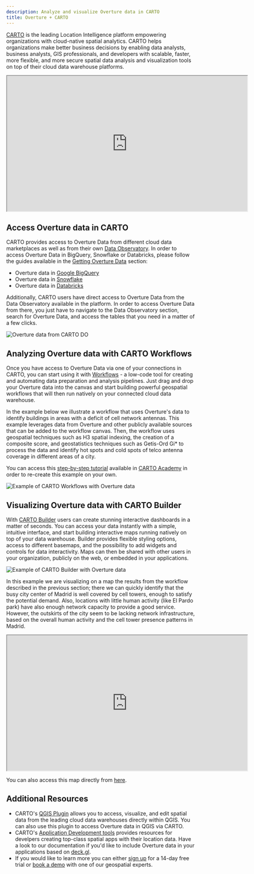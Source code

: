 ```yaml
---
description: Analyze and visualize Overture data in CARTO
title: Overture + CARTO
---
```


[CARTO](https://carto.com/) is the leading Location Intelligence platform empowering organizations with cloud-native spatial analytics. CARTO helps organizations make better business decisions by enabling data analysts, business analysts, GIS professionals, and developers with scalable, faster, more flexible, and more secure spatial data analysis and visualization tools on top of their cloud data warehouse platforms.

<iframe width="640px" height="360px" src="https://clausa.app.carto.com/map/8b7754af-4810-471b-836c-d1b99742021c"></iframe>

## Access Overture data in CARTO

CARTO provides access to Overture Data from different cloud data marketplaces as well as from their own [Data Observatory](https://carto.com/spatial-data-catalog/browser). In order to access Overture Data in BigQuery, Snowflake or Databricks, please follow the guides available in the [Getting Overture Data](https://docs.overturemaps.org/getting-data/#13/47.6/-122.33/0/45) section:

- Overture data in [Google BigQuery](/getting-data/bigquery/)
- Overture data in [Snowflake](/getting-data/snowflake/)
- Overture data in [Databricks](/getting-data/databricks/)

Additionally, CARTO users have direct access to Overture Data from the Data Observatory available in the platform. In order to access Overture Data from there, you just have to navigate to the Data Observatory section, search for Overture Data, and access the tables that you need in a matter of a few clicks.

![Overture data from CARTO DO](/img/examples/CARTO_DO.gif)

## Analyzing Overture data with CARTO Workflows

Once you have access to Overture Data via one of your connections in CARTO, you can start using it with [Workflows](https://carto.com/workflows) - a low-code tool for creating and automating data preparation and analysis pipelines. Just drag and drop your Overture data into the canvas and start building powerful geospatial workflows that will then run natively on your connected cloud data warehouse.

In the example below we illustrate a workflow that uses Overture's data to identify buildings in areas with a deficit of cell network antennas. This example leverages data from Overture and other publicly available sources that can be added to the workflow canvas. Then, the workflow uses geospatial techniques such as H3 spatial indexing, the creation of a composite score, and geostatistics techniques such as Getis-Ord Gi* to process the data and identify hot spots and cold spots of telco antenna coverage in different areas of a city.

You can access this [step-by-step tutorial](https://academy.carto.com/creating-workflows/step-by-step-tutorials/identify-buildings-in-areas-with-a-deficit-of-cell-network-antennas) available in [CARTO Academy](https://academy.carto.com/) in order to re-create this example on your own.

![Example of CARTO Workflows with Overture data](/img/examples/CARTO_Workflows.gif)

## Visualizing Overture data with CARTO Builder

With [CARTO Builder](https://carto.com/builder) users can create stunning interactive dashboards in a matter of seconds. You can access your data instantly with a simple, intuitive interface, and start building interactive maps running natively on top of your data warehouse. Builder provides flexible styling options, access to different basemaps, and the possibility to add widgets and controls for data interactivity. Maps can then be shared with other users in your organization, publicly on the web, or embedded in your applications.

![Example of CARTO Builder with Overture data](/img/examples/CARTO_Builder.gif)

In this example we are visualizing on a map the results from the workflow described in the previous section; there we can quickly identify that the busy city center of Madrid is well covered by cell towers, enough to satisfy the potential demand. Also, locations with little human activity (like El Pardo park) have also enough network capacity to provide a good service. However, the outskirts of the city seem to be lacking network infrastructure, based on the overall human activity and the cell tower presence patterns in Madrid.

<iframe width="640px" height="360px" src="https://clausa.app.carto.com/map/8b7754af-4810-471b-836c-d1b99742021c"></iframe>

You can also access this map directly from [here](https://clausa.app.carto.com/map/8b7754af-4810-471b-836c-d1b99742021c).

## Additional Resources

- CARTO's [QGIS Plugin](https://docs.carto.com/data-and-analysis/carto-qgis-plugin) allows you to access, visualize, and edit spatial data from the leading cloud data warehouses directly within QGIS. You can also use this plugin to access Overture data in QGIS via CARTO.
- CARTO's [Application Development tools](https://docs.carto.com/carto-for-developers/overview) provides resources for develpers creating top-class spatial apps with their location data. Have a look to our documentation if you'd like to include Overture data in your applications based on [deck.gl](https://deck.gl/).
- If you would like to learn more you can either [sign up](https://www.carto.com/signup) for a 14-day free trial or [book a demo](https://carto.com/request-live-demo) with one of our geospatial experts.
